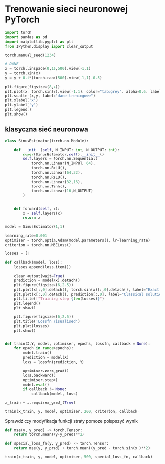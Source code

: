 # Trenowanie sieci neuronowej PyTorch


```python
import torch
import pandas as pd 
import matplotlib.pyplot as plt
from IPython.display import clear_output

torch.manual_seed(1234)

# DANE 
x = torch.linspace(0,10,500).view(-1,1)
y = torch.sin(x)
y = y + 0.1*(torch.rand(500).view(-1,1)-0.5)

plt.figure(figsize=(8,4))
plt.plot(x, torch.sin(x).view(-1,1), color="tab:grey", alpha=0.6, label="sin(x)")
plt.scatter(x,y, label="dane treningowe")
plt.xlabel('x')
plt.ylabel('y')
plt.legend()
plt.show()
```

## klasyczna sieć neuronowa

```python
class SinusEstimator(torch.nn.Module):

    def __init__(self, N_INPUT: int, N_OUTPUT: int):
        super(SinusEstimator,self).__init__()
        self.layers = torch.nn.Sequential(
            torch.nn.Linear(N_INPUT, 64),
            torch.nn.ReLU(),
            torch.nn.Linear(64,32),
            torch.nn.ReLU(),
            torch.nn.Linear(32,16),
            torch.nn.Tanh(),
            torch.nn.Linear(16,N_OUTPUT)
        )


    def forward(self, x):
        x = self.layers(x)
        return x

model = SinusEstimator(1,1)

learning_rate=0.001
optimiser = torch.optim.Adam(model.parameters(), lr=learning_rate)
criterion = torch.nn.MSELoss()

losses = []

def callback(model, loss):
    losses.append(loss.item())

    clear_output(wait=True)
    prediction = model(x).detach()
    plt.figure(figsize=(6,2.5))
    plt.plot(x[:,0].detach(), torch.sin(x)[:,0].detach(), label="Exact solution", color="tab:grey", alpha=0.6)
    plt.plot(x[:,0].detach(), prediction[:,0], label="Classical solution", color="tab:green")
    plt.title(f"Training step {len(losses)}")
    plt.legend()
    plt.show()

    plt.figure(figsize=(6,2.5))
    plt.title('Lossfn Visualised')
    plt.plot(losses)
    plt.show()


def train(X,Y, model, optimiser, epochs, lossfn, callback = None):
    for epoch in range(epochs):
        model.train()
        prediction = model(X)
        loss = lossfn(prediction, Y)

        optimiser.zero_grad()
        loss.backward()
        optimiser.step()
        model.eval()
        if callback != None:
            callback(model, loss)

x_train = x.requires_grad_(True)

train(x_train, y, model, optimiser, 200, criterion, callback)
```


Sprawdź czy modyfikacja funkcji straty pomoze polepszyć wynik

```python
def mse(y, y_pred) -> torch.Tensor:
    return torch.mean((y-y_pred)**2)

def special_loss_fn(y, y_pred) -> torch.Tensor:
    return mse(y, y_pred) + torch.mean((y_pred - torch.sin(x))**2)

train(x_train, y, model, optimiser, 500, special_loss_fn, callback)
```

